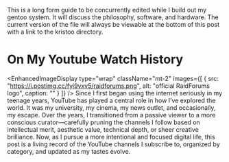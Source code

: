 <Box>This is a long form guide to be concurrently edited while I build out my gentoo system. It will discuss the philosophy, software, and hardware. The current version of 
the file will always be viewable at the bottom of this post with a link to the kristoo directory.</Box>

# On My Youtube Watch History
<EnhancedImageDisplay
  type="wrap"
  className="mt-2"
  images={[
    {
      src: "https://i.postimg.cc/fyj9vxv5/raidforums.png",
      alt: "official RaidForums logo",
      caption: ""
    }
  ]}
/>
Since I first began using the internet seriously in my teenage years, YouTube has played a central role in how I’ve explored the world. 
It was my university, my cinema, my news outlet, and occasionally, my escape. Over the years, I transitioned from a passive viewer to a more 
conscious curator—carefully pruning the channels I follow based on intellectual merit, aesthetic value, technical depth, or sheer creative 
brilliance. Now, as I pursue a more intentional and focused digital life, this post is a living record of the YouTube channels I subscribe to,
 organized by category, and updated as my tastes evolve.
